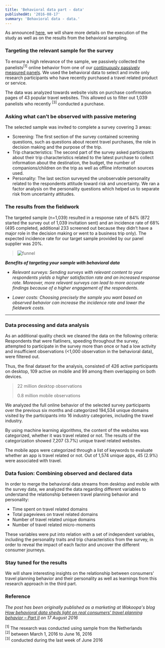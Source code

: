 ```yaml
---
title: 'Behavioral data part - data'
publishedAt: '2016-08-17'
summary: 'Behavioral data - data.'
---
```


As announced [here](test), we will share more details on the execution of the study as well as on the results from the behavioral sampling.

### Targeting the relevant sample for the survey

To ensure a high relevance of the sample, we passively collected the panelists<sup>\[1\]</sup> online behavior from one of our [continuously passively measured panels](https://wakoopa.com/get-data). We used the behavioral data to select and invite only research participants who have recently purchased a travel related product or service.

The data was analyzed towards website visits on purchase confirmation pages of 43 popular travel websites. This allowed us to filter out 1,039 panelists who recently <sup>\[3\]</sup> conducted a purchase.

### Asking what can’t be observed with passive metering

The selected sample was invited to complete a survey covering 3 areas:

-   Screening: The first section of the survey contained screening questions, such as questions about recent travel purchases, the role in decision making and the purpose of the trip.
-   Trip characteristics: The second part of the survey asked participants about their trip characteristics related to the latest purchase to collect information about the destination, the budget, the number of companions/children on the trip as well as offline information sources used.
-   Personality: The last section surveyed the unobservable personality related to the respondents attitude toward risk and uncertainty. We ran a factor analysis on the personality questions which helped us to separate risk from uncertainty attitudes.

### The results from the fieldwork

The targeted sample (n=1,039) resulted in a response rate of 84% (872 started the survey out of 1,039 invitation sent) and an incidence rate of 68% (495 completed, additional 233 screened out because they didn’t have a major role in the decision making or went to a business trip only). The expected incidence rate for our target sample provided by our panel supplier was 20%.

> ![funnel](/assets/images/blog/funnel.png)

**_Benefits of targeting your sample with behavioral data_**

-   _Relevant surveys: Sending surveys with relevant content to your respondents yields a higher satisfaction rate and an increased response rate. Moreover, more relevant surveys can lead to more accurate findings because of a higher engagement of the respondents_.
    
-   _Lower costs: Choosing precisely the sample you want based on observed behavior can increase the incidence rate and lower the fieldwork costs._
    

___

### Data processing and data analysis

As an additional quality check we cleaned the data on the following criteria: Respondents that were flatliners, speeding throughout the survey, attempted to participate in the survey more than once or had a low activity and insufficient observations (\<1,000 observation in the behavioral data), were filtered out.

Thus, the final dataset for the analysis, consisted of 426 active participants on desktop, 109 active on mobile and 99 among them overlapping on both devices.

> 22 million desktop observations
> 
> 0.8 million mobile observations

We analyzed the full online behavior of the selected survey participants over the previous six months and categorized 194,534 unique domains visited by the participants into 16 industry categories, including the travel industry.

By using machine learning algorithms, the content of the websites was categorized, whether it was travel related or not. The results of the categorization showed 7,207 (3.7%) unique travel related websites.

The mobile apps were categorized through a list of keywords to evaluate whether an app is travel related or not. Out of 1,574 unique apps, 45 (2.9%) were associated with travel.

### Data fusion: Combining observed and declared data

In order to merge the behavioral data streams from desktop and mobile with the survey data, we analyzed the data regarding different variables to understand the relationship between travel planning behavior and personality:

-   Time spent on travel related domains
-   Total pageviews on travel related domains
-   Number of travel related unique domains
-   Number of travel related micro-moments

These variables were put into relation with a set of independent variables, including the personality traits and trip characteristics from the survey, in order to reveal the impact of each factor and uncover the different consumer journeys.

### Stay tuned for the results

We will share interesting insights on the relationship between consumers' travel planning behavior and their personality as well as learnings from this research approach in the third part.

### Reference

_The post has been originally published as a marketing at Wakoopa's blog [How behavioral data sheds light on real consumers' travel planning behavior – Part II](https://blog.wakoopa.com/how-behavioral-data-sheds-light-on-real-consumers-travel-planning-behavior-part-ii/) on 17 August 2016_

<sup>\[1\]</sup> The research was conducted using sample from the Netherlands  
<sup>\[2\]</sup> between March 1, 2016 to June 16, 2016  
<sup>\[3\]</sup> conducted during the last week of June 2016

